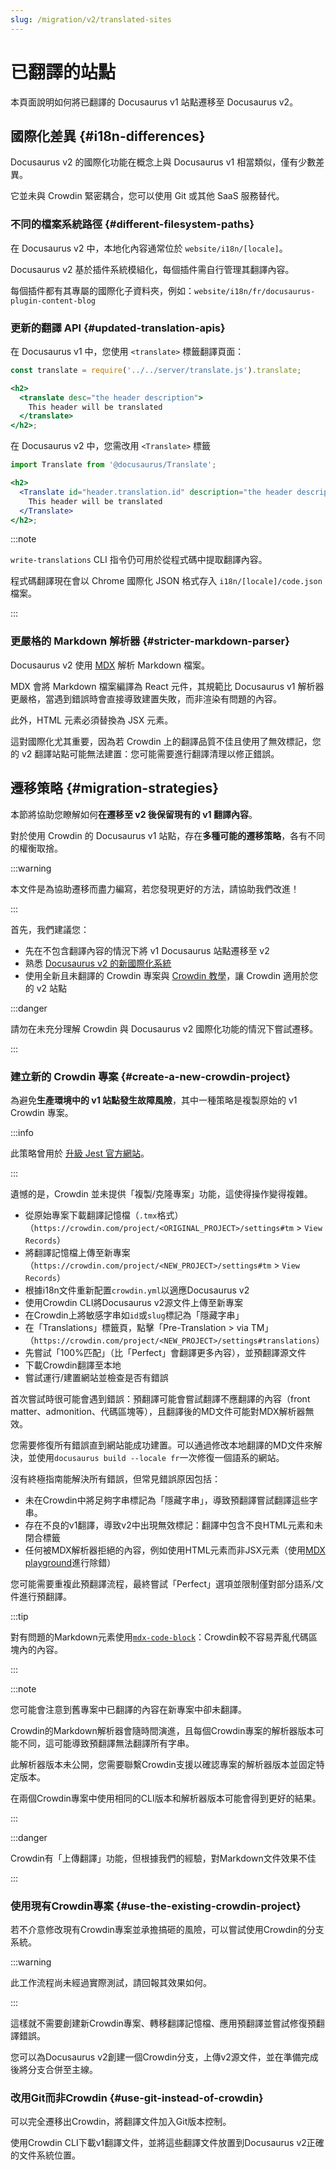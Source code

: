 ```yaml
---
slug: /migration/v2/translated-sites
---
```


# 已翻譯的站點

本頁面說明如何將已翻譯的 Docusaurus v1 站點遷移至 Docusaurus v2。

## 國際化差異 {#i18n-differences}

Docusaurus v2 的國際化功能在概念上與 Docusaurus v1 相當類似，僅有少數差異。

它並未與 Crowdin 緊密耦合，您可以使用 Git 或其他 SaaS 服務替代。

### 不同的檔案系統路徑 {#different-filesystem-paths}

在 Docusaurus v2 中，本地化內容通常位於 `website/i18n/[locale]`。

Docusaurus v2 基於插件系統模組化，每個插件需自行管理其翻譯內容。

每個插件都有其專屬的國際化子資料夾，例如：`website/i18n/fr/docusaurus-plugin-content-blog`

### 更新的翻譯 API {#updated-translation-apis}

在 Docusaurus v1 中，您使用 `<translate>` 標籤翻譯頁面：

```jsx
const translate = require('../../server/translate.js').translate;

<h2>
  <translate desc="the header description">
    This header will be translated
  </translate>
</h2>;
```

在 Docusaurus v2 中，您需改用 `<Translate>` 標籤

```jsx
import Translate from '@docusaurus/Translate';

<h2>
  <Translate id="header.translation.id" description="the header description">
    This header will be translated
  </Translate>
</h2>;
```

:::note

`write-translations` CLI 指令仍可用於從程式碼中提取翻譯內容。

程式碼翻譯現在會以 Chrome 國際化 JSON 格式存入 `i18n/[locale]/code.json` 檔案。

:::

### 更嚴格的 Markdown 解析器 {#stricter-markdown-parser}

Docusaurus v2 使用 [MDX](https://mdxjs.com/) 解析 Markdown 檔案。

MDX 會將 Markdown 檔案編譯為 React 元件，其規範比 Docusaurus v1 解析器更嚴格，當遇到錯誤時會直接導致建置失敗，而非渲染有問題的內容。

此外，HTML 元素必須替換為 JSX 元素。

這對國際化尤其重要，因為若 Crowdin 上的翻譯品質不佳且使用了無效標記，您的 v2 翻譯站點可能無法建置：您可能需要進行翻譯清理以修正錯誤。

## 遷移策略 {#migration-strategies}

本節將協助您瞭解如何**在遷移至 v2 後保留現有的 v1 翻譯內容**。

對於使用 Crowdin 的 Docusaurus v1 站點，存在**多種可能的遷移策略**，各有不同的權衡取捨。

:::warning

本文件是為協助遷移而盡力編寫，若您發現更好的方法，請協助我們改進！

:::

首先，我們建議您：

- 先在不包含翻譯內容的情況下將 v1 Docusaurus 站點遷移至 v2
- 熟悉 [Docusaurus v2 的新國際化系統](../../i18n/i18n-introduction.mdx)
- 使用全新且未翻譯的 Crowdin 專案與 [Crowdin 教學](../../i18n/i18n-crowdin.mdx)，讓 Crowdin 適用於您的 v2 站點

:::danger

請勿在未充分理解 Crowdin 與 Docusaurus v2 國際化功能的情況下嘗試遷移。

:::

### 建立新的 Crowdin 專案 {#create-a-new-crowdin-project}

為避免**生產環境中的 v1 站點發生故障風險**，其中一種策略是複製原始的 v1 Crowdin 專案。

:::info

此策略曾用於 [升級 Jest 官方網站](https://jestjs.io/blog/2021/03/09/jest-website-upgrade)。

:::

遺憾的是，Crowdin 並未提供「複製/克隆專案」功能，這使得操作變得複雜。

- 從原始專案下載翻譯記憶檔（`.tmx`格式）（`https://crowdin.com/project/<ORIGINAL_PROJECT>/settings#tm` > `View Records`）
- 將翻譯記憶檔上傳至新專案（`https://crowdin.com/project/<NEW_PROJECT>/settings#tm` > `View Records`）
- 根據i18n文件重新配置`crowdin.yml`以適應Docusaurus v2
- 使用Crowdin CLI將Docusaurus v2源文件上傳至新專案
- 在Crowdin上將敏感字串如`id`或`slug`標記為「隱藏字串」
- 在「Translations」標籤頁，點擊「Pre-Translation > via TM」（`https://crowdin.com/project/<NEW_PROJECT>/settings#translations`）
- 先嘗試「100%匹配」（比「Perfect」會翻譯更多內容），並預翻譯源文件
- 下載Crowdin翻譯至本地
- 嘗試運行/建置網站並檢查是否有錯誤

首次嘗試時很可能會遇到錯誤：預翻譯可能會嘗試翻譯不應翻譯的內容（front matter、admonition、代碼區塊等），且翻譯後的MD文件可能對MDX解析器無效。

您需要修復所有錯誤直到網站能成功建置。可以通過修改本地翻譯的MD文件來解決，並使用`docusaurus build --locale fr`一次修復一個語系的網站。

沒有終極指南能解決所有錯誤，但常見錯誤原因包括：

- 未在Crowdin中將足夠字串標記為「隱藏字串」，導致預翻譯嘗試翻譯這些字串。
- 存在不良的v1翻譯，導致v2中出現無效標記：翻譯中包含不良HTML元素和未閉合標籤
- 任何被MDX解析器拒絕的內容，例如使用HTML元素而非JSX元素（使用[MDX playground](https://mdxjs.com/playground/)進行除錯）

您可能需要重複此預翻譯流程，最終嘗試「Perfect」選項並限制僅對部分語系/文件進行預翻譯。

:::tip

對有問題的Markdown元素使用[`mdx-code-block`](../../i18n/i18n-crowdin.mdx#mdx-solutions)：Crowdin較不容易弄亂代碼區塊內的內容。

:::

:::note

您可能會注意到舊專案中已翻譯的內容在新專案中卻未翻譯。

Crowdin的Markdown解析器會隨時間演進，且每個Crowdin專案的解析器版本可能不同，這可能導致預翻譯無法翻譯所有字串。

此解析器版本未公開，您需要聯繫Crowdin支援以確認專案的解析器版本並固定特定版本。

在兩個Crowdin專案中使用相同的CLI版本和解析器版本可能會得到更好的結果。

:::

:::danger

Crowdin有「上傳翻譯」功能，但根據我們的經驗，對Markdown文件效果不佳

:::

### 使用現有Crowdin專案 {#use-the-existing-crowdin-project}

若不介意修改現有Crowdin專案並承擔搞砸的風險，可以嘗試使用Crowdin的分支系統。

:::warning

此工作流程尚未經過實際測試，請回報其效果如何。

:::

這樣就不需要創建新Crowdin專案、轉移翻譯記憶檔、應用預翻譯並嘗試修復預翻譯錯誤。

您可以為Docusaurus v2創建一個Crowdin分支，上傳v2源文件，並在準備完成後將分支合併至主線。

### 改用Git而非Crowdin {#use-git-instead-of-crowdin}

可以完全遷移出Crowdin，將翻譯文件加入Git版本控制。

使用Crowdin CLI下載v1翻譯文件，並將這些翻譯文件放置到Docusaurus v2正確的文件系統位置。